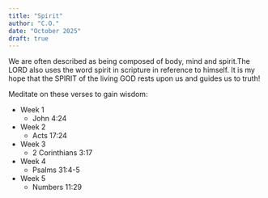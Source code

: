 ```yaml
---
title: "Spirit"
author: "C.O."
date: "October 2025"
draft: true
---
```


We are often described as being composed of body, mind and spirit.The LORD also uses the word spirit in scripture in reference to himself. It is my hope that the SPIRIT of the living GOD rests upon us and guides us to truth!

Meditate on these verses to gain wisdom:

-   Week 1
    -   John 4:24
-   Week 2
    -   Acts 17:24
-   Week 3
    -   2 Corinthians 3:17
-   Week 4
    -   Psalms 31:4-5
-   Week 5
    -   Numbers 11:29